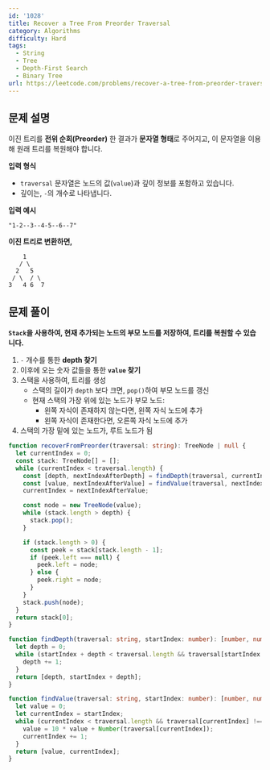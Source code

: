 ```yaml
---
id: '1028'
title: Recover a Tree From Preorder Traversal
category: Algorithms
difficulty: Hard
tags:
  - String
  - Tree
  - Depth-First Search
  - Binary Tree
url: https://leetcode.com/problems/recover-a-tree-from-preorder-traversal/
---
```


## 문제 설명

이진 트리를 **전위 순회(Preorder)** 한 결과가 **문자열 형태**로 주어지고, 이 문자열을 이용해 원래 트리를 복원해야 합니다.

**입력 형식**

- `traversal` 문자열은 노드의 값(`value`)과 깊이 정보를 포함하고 있습니다.
- 깊이는, `-`의 개수로 나타냅니다.

**입력 예시**

```
"1-2--3--4-5--6--7"
```

**이진 트리로 변환하면,**

```
    1
   / \
  2   5
 / \  / \
3   4 6  7
```

## 문제 풀이

**`Stack`을 사용하여, 현재 추가되는 노드의 부모 노드를 저장하여, 트리를 복원할 수 있습니다.**

1. `-` 개수를 통한 **depth 찾기**
2. 이후에 오는 숫자 값들을 통한 **`value` 찾기**
3. 스택을 사용하여, 트리를 생성
   - 스택의 길이가 `depth` 보다 크면, `pop()`하여 부모 노드를 갱신
   - 현재 스택의 가장 위에 있는 노드가 부모 노드:
     - 왼쪽 자식이 존재하지 않는다면, 왼쪽 자식 노드에 추가
     - 왼쪽 자식이 존재한다면, 오른쪽 자식 노드에 추가
4. 스택의 가장 밑에 있는 노드가, 루트 노드가 됨

```typescript showLineNumbers
function recoverFromPreorder(traversal: string): TreeNode | null {
  let currentIndex = 0;
  const stack: TreeNode[] = [];
  while (currentIndex < traversal.length) {
    const [depth, nextIndexAfterDepth] = findDepth(traversal, currentIndex);
    const [value, nextIndexAfterValue] = findValue(traversal, nextIndexAfterDepth);
    currentIndex = nextIndexAfterValue;

    const node = new TreeNode(value);
    while (stack.length > depth) {
      stack.pop();
    }

    if (stack.length > 0) {
      const peek = stack[stack.length - 1];
      if (peek.left === null) {
        peek.left = node;
      } else {
        peek.right = node;
      }
    }
    stack.push(node);
  }
  return stack[0];
}

function findDepth(traversal: string, startIndex: number): [number, number] {
  let depth = 0;
  while (startIndex + depth < traversal.length && traversal[startIndex + depth] === '-') {
    depth += 1;
  }
  return [depth, startIndex + depth];
}

function findValue(traversal: string, startIndex: number): [number, number] {
  let value = 0;
  let currentIndex = startIndex;
  while (currentIndex < traversal.length && traversal[currentIndex] !== '-') {
    value = 10 * value + Number(traversal[currentIndex]);
    currentIndex += 1;
  }
  return [value, currentIndex];
}
```
